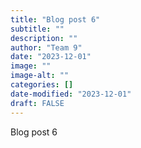 ```yaml
---
title: "Blog post 6"
subtitle: ""
description: ""
author: "Team 9"
date: "2023-12-01"
image: ""
image-alt: ""
categories: []
date-modified: "2023-12-01"
draft: FALSE
---
```


Blog post 6 

